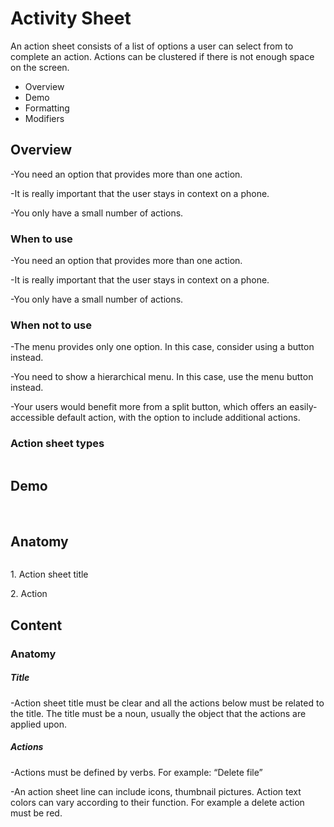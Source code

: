 <div class="main">
  <div class="title-wrapper">
    <h1 class="title">Activity Sheet</h1>
  </div>
  <div class="intro">
    <p>
      An action sheet consists of a list of options a user can select from to complete an action. Actions can be
      clustered if there is not enough space on the screen.
    </p>
    <ul>
      <li>Overview</li>
      <li>Demo</li>
      <li>Formatting</li>
      <li>Modifiers</li>
    </ul>
  </div>
  <div class="overview">
    <h2>Overview</h2>
    <p>
      -You need an option that provides more than one action.
    </p>
    <p>
      -It is really important that the user stays in context on a phone.
    </p>
    <p>
      -You only have a small number of actions.
    </p>
  </div>
  <div class="wtu">
    <h3>When to use</h3>
    <p>-You need an option that provides more than one action.</p>
    <p>-It is really important that the user stays in context on a phone.</p>
    <p>-You only have a small number of actions.</p>
  </div>
  <div class="wtnu">
    <h3>When not to use</h3>
    <p>-The menu provides only one option. In this case, consider using a button instead.</p>
    <p>-You need to show a hierarchical menu. In this case, use the menu button instead.</p>
    <p>
      -Your users would benefit more from a split button, which offers an easily-accessible default action, with the
      option to include additional actions.
    </p>
  </div>
  <h3>Action sheet types</h3>
  <img src="../assets/img/docs_activitysheet_1.png" alt=""/>
  <div class="demo">
    <h2>Demo</h2>
    <img src="../assets/img/docs_activitysheet_2.png" alt=""/>
    <img src="../assets/img/docs_activitysheet_3.png" alt=""/>
  </div>
  <div class="formatting">
    <h2>Anatomy</h2>
    <img src="../assets/img/docs_activitysheet_4.png" alt=""/>
    <p>1. Action sheet title</p>
    <p>2. Action</p>
  </div>
  <div class="content">
    <h2>Content</h2>
    <h3>Anatomy</h3>
    <h5>Title</h5>
    <p>
      -Action sheet title must be clear and all the actions below must be related to the title. The title must be a
      noun, usually the object that the actions are applied upon.
    </p>
    <h5>Actions</h5>
    <p>-Actions must be defined by verbs. For example: “Delete file”</p>
    <p>
      -An action sheet line can include icons, thumbnail pictures. Action text colors can vary according to their
      function. For example a delete action must be red.
    </p>
    <img src="../assets/img/docs_activitysheet_5.png" alt=""/>
  </div>
</div>
